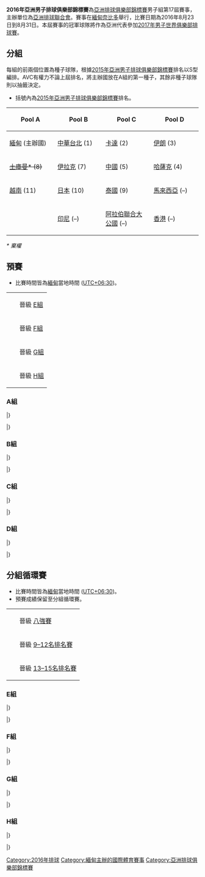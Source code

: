 {{copyedit|time=2016-08-27T17:03:13+00:00}}
{{unreferenced|time=2016-08-27T17:03:13+00:00}}
{{Infobox FIVB tournament
| competition     = 亞洲男子排球俱樂部錦標賽
| continent       = 亞洲
| gender          = 
| year            = 2016
| logo            = 
| size            = 
| caption         = 
| host            = {{flag|MYA}}[[奈比多|奈比多]]
| dates           = 23–31 August
| teams           = 14
| venues          = 1
| cities          = 1
| champions_other = 
| title_number    = 1
| mvp             = 
| website         = [http://asianvolleyball.net/smm-2016-yangon-aerodrome-asian-mens-club-volleyball-championship/#Menscup-results/ AVC]
| last            = 2015年亞洲男子排球俱樂部錦標賽
| next            = 2017年亞洲男子排球俱樂部錦標賽
}}

'''2016年亞洲男子排球俱樂部錦標賽'''為[[亞洲排球俱樂部錦標賽|亞洲排球俱樂部錦標賽]]男子組第17屆賽事，主辦單位為[[亞洲排球聯合會|亞洲排球聯合會]]。賽事在[[緬甸|緬甸]][[奈比多|奈比多]]舉行，比賽日期為2016年8月23日到8月31日。本屆賽事的冠軍球隊將作為亞洲代表參加[[2017年男子世界俱樂部排球賽|2017年男子世界俱樂部排球賽]]。

==分組==
每組的前兩個位置為種子球隊，根據[[2015年亞洲男子排球俱樂部錦標賽|2015年亞洲男子排球俱樂部錦標賽]]排名以S型編排。AVC有權力不論上屆排名，將主辦國放在A組的第一種子，其餘非種子球隊則以抽籤決定。

*括號內為[[2015年亞洲男子排球俱樂部錦標賽|2015年亞洲男子排球俱樂部錦標賽]]排名。

{| class="wikitable" width=960
|-
!width=25%|Pool A
!width=25%|Pool B
!width=25%|Pool C
!width=25%|Pool D
|-
|{{flagicon|MYA}} [[緬甸|緬甸]] (主辦國)
|{{flagicon|TPE}} [[中華台北|中華台北]] (1)
|{{flagicon|QAT}} [[卡達|卡達]] (2)
|{{flagicon|IRI}} [[伊朗|伊朗]] (3)
|-
|<s>{{flagicon|TKM}} [[土庫曼|土庫曼]]<s>* (8)
|{{flagicon|IRQ}} [[伊拉克|伊拉克]] (7)
|{{flagicon|CHN}} [[中國|中國]] (5)
|{{flagicon|KAZ}} [[哈薩克|哈薩克]] (4)
|-
|{{flagicon|VIE}} [[越南|越南]] (11)
|{{flagicon|JPN}} [[日本|日本]] (10)
|{{flagicon|THA}} [[泰國|泰國]] (9)
|{{flagicon|MAS}} [[馬來西亞|馬來西亞]] (–)
|-
|
|{{flagicon|INA}} [[印尼|印尼]] (–)
|{{flagicon|UAE}} [[阿拉伯聯合大公國|阿拉伯聯合大公國]] (–)
|{{flagicon|HKG}} [[香港|香港]] (–)
|}

''* 棄權''

==預賽==
*比賽時間皆為[[緬甸|緬甸]]當地時間 ([[UTC+06:30|UTC+06:30]])。

{| class="wikitable" style="text-align: left;"
|-
|width=10px bgcolor=#ccffcc| ||晉級 [[#E組|E組]]
|-
|width=10px bgcolor=#dfefff| ||晉級 [[#F組|F組]]
|-
|width=10px bgcolor=#ffffcc| ||晉級 [[#G組|G組]]
|-
|width=10px bgcolor=#ffcccc| ||晉級 [[#H組|H組]]
|}

===A組===
{{Vb cl3 header}}
{{Vb cl7 team |p=1 |nat=MYA |t=[[Myanmar|Myanmar]] |mw=2 |mw2=0 |ml=0 |ml2=0 |sw=6 |sl=0 |spw=150 |spl=58 |bc=#ccffcc}}
{{Vb cl7 team |p=2 |nat=VIE |t=[[Maseco_Tphcm|Maseco Tphcm]] |mw=1 |mw2=0 |ml=1 |ml2=0 |sw=3 |sl=3 |spw=133 |spl=75 |bc=#ccffcc}}
{{Vb cl7 team |p=3 |nat=TKM |t=[[Nebitchi|Nebitchi]] |mw=0 |mw2=0 |ml=2 |ml2=0 |sw=0 |sl=6 |spw=0 |spl=150 |bc=#ffffcc}}
|}

{{Vb res start 5}}
{{Vb res 5|23 Aug|11:30|[[Maseco_Tphcm|Maseco Tphcm]] {{flagicon|VIE}}|0–3|{{flagicon|MYA}} '''[[Myanmar|Myanmar]]'''|17–25|20–25|21–25|||58–75|
[https://web.archive.org/web/20160921081836/https://1086892948.rsc.cdn77.org/wp-content/uploads/2016/07/Bulletin_No2.pdf P2]}}
{{Vb res 5|24 Aug||[[Nebitchi|Nebitchi]] {{flagicon|TKM}}|0–3|{{flagicon|VIE}} '''[[Maseco_Tphcm|Maseco Tphcm]]'''|0–25|0–25|0–25|||0–75|
}}
{{Vb res 5|25 Aug||'''[[Myanmar|Myanmar]]''' {{flagicon|MYA}}|3–0|{{flagicon|TKM}} [[Nebitchi|Nebitchi]]|25–0|25–0|25–0|||75–0|
}}
|}

===B組===
{{Vb cl3 header}}
{{Vb cl7 team |p=1 |nat=TPE |t=[[台灣電力公司|台灣電力]] |mw=2 |mw2=1 |ml=0 |ml2=0 |sw=9 |sl=3 |spw=282 |spl=240 |bc=#dfefff}}
{{Vb cl7 team |p=2 |nat=JPN |t=[[Toyoda_Gosei_Trefuerza|Toyoda Gosei Trefuerza]] |mw=1 |mw2=1 |ml=0 |ml2=1 |sw=8 |sl=5 |spw=298 |spl=270 |bc=#dfefff}}
{{Vb cl7 team |p=3 |nat=INA |t=[[Polri_Samator|Polri Samator]] |mw=1 |mw2=0 |ml=2 |ml2=0 |sw=4 |sl=7 |spw=233 |spl=260 |bc=#ffcccc}}
{{Vb cl7 team |p=4 |nat=IRQ |t=[[Gas_Aljanoob|Gas Aljanoob]] |mw=0 |mw2=0 |ml=2 |ml2=1 |sw=3 |sl=9 |spw=241 |spl=284 |bc=#ffcccc}}
|}

{{Vb res start 5}}
{{Vb res 5|23 Aug|11:30|[[Polri_Samator|Polri Samator]] {{flagicon|INA}}|1–3|{{flagicon|TPE}} '''[[台灣電力公司|台灣電力]]'''|11–25|25–23|15–25|21–25||72–98|[https://web.archive.org/web/20160921081836/https://1086892948.rsc.cdn77.org/wp-content/uploads/2016/07/Bulletin_No2.pdf P2]}}
{{Vb res 5|23 Aug|14:00|'''[[Toyoda_Gosei_Trefuerza|Toyoda Gosei Trefuerza]]''' {{flagicon|JPN}}|3–2|{{flagicon|IRQ}} [[Gas_Aljanoob|Gas Aljanoob]]|25–14|23–25|25–13|27–29|15–13|115–94|[https://web.archive.org/web/20160921081836/https://1086892948.rsc.cdn77.org/wp-content/uploads/2016/07/Bulletin_No2.pdf P2]}}
{{Vb res 5|24 Aug|11:30|'''[[台灣電力公司|台灣電力]]''' {{flagicon|TPE}}|3–0|{{flagicon|IRQ}} [[Gas_Aljanoob|Gas Aljanoob]]|25–18|25–22|25–22|||75–62|
[https://web.archive.org/web/20160921081906/https://1086892948.rsc.cdn77.org/wp-content/uploads/2016/07/Bulletin_No3.pdf P2]}}
{{Vb res 5|24 Aug|11:30|[[Polri_Samator|Polri Samator]] {{flagicon|INA}}|0–3|{{flagicon|JPN}} '''[[Toyoda_Gosei_Trefuerza|Toyoda Gosei Trefuerza]]'''|25–27|23–25|19–25|||67–77|[https://web.archive.org/web/20160921081906/https://1086892948.rsc.cdn77.org/wp-content/uploads/2016/07/Bulletin_No3.pdf P2]}}
{{Vb res 5|25 Aug|11:30|[[Toyoda_Gosei_Trefuerza|Toyoda Gosei Trefuerza]] {{flagicon|JPN}}|2–3|{{flagicon|TPE}} '''[[台灣電力公司|台灣電力]]'''|22–25|23–25|25–23|25–21|11–15|106–109|
[https://web.archive.org/web/20160921081851/https://1086892948.rsc.cdn77.org/wp-content/uploads/2016/07/Bulletin_No4.pdf P2]}}
{{Vb res 5|25 Aug|14:00|[[Gas_Aljanoob|Gas Aljanoob]] {{flagicon|IRQ}}|1–3|{{flagicon|INA}} '''[[Polri_Samator|Polri Samator]]'''|23–25|20–25|25–19|17–25||85–94|[https://web.archive.org/web/20160921081851/https://1086892948.rsc.cdn77.org/wp-content/uploads/2016/07/Bulletin_No4.pdf P2]}}
|}

===C組===
{{Vb cl3 header}}
{{Vb cl7 team |p=1 |nat=QAT |t=[[Al-Arabi_Sports_Club|Al-Arabi Sports Club]] |mw=3 |mw2=0 |ml=0 |ml2=0 |sw=9 |sl=1 |spw=244 |spl=163 |bc=#ccffcc}}
{{Vb cl7 team |p=2 |nat=CHN |t=[[上海金色年華|上海金色年華]] |mw=2 |mw2=0 |ml=1 |ml2=0 |sw=7 |sl=3 |spw=231 |spl=198 |bc=#ccffcc}}
{{Vb cl7 team |p=3 |nat=THA |t=[[Wing_46_Phitsanulok|Wing 46 Phitsanulok]] |mw=1 |mw2=0 |ml=2 |ml2=0 |sw=3 |sl=6 |spw=159 |spl=204 |bc=#ffffcc}}
{{Vb cl7 team |p=4 |nat=UAE |t=[[Al_Jazira_Club|Al Jazira Club]] |mw=0 |mw2=0 |ml=3 |ml2=0 |sw=0 |sl=9 |spw=156 |spl=225 |bc=#ffffcc}}
|}

{{Vb res start 5}}
{{Vb res 5|23 Aug|14:00|'''[[Al-Arabi_Sports_Club|Al-Arabi Sports Club]]''' {{flagicon|QAT}}|3–0|{{flagicon|THA}} [[Wing_46_Phitsanulok|Wing 46 Phitsanulok]]|25–10|25–10|25–12|||75–32|[https://web.archive.org/web/20160921081836/https://1086892948.rsc.cdn77.org/wp-content/uploads/2016/07/Bulletin_No2.pdf P2]}}
{{Vb res 5|23 Aug|16:00|[[Al_Jazira_Club|Al Jazira Club]] {{flagicon|UAE}}|0–3|{{flagicon|CHN}} '''[[上海金色年華|上海金色年華]]'''|17–25|19–25|16–25|||52–75|[https://web.archive.org/web/20160921081836/https://1086892948.rsc.cdn77.org/wp-content/uploads/2016/07/Bulletin_No2.pdf P2]}}
{{Vb res 5|24 Aug|14:00|'''[[上海金色年華|上海金色年華]]''' {{flagicon|CHN}}|3–0|{{flagicon|THA}} [[Wing_46_Phitsanulok|Wing 46 Phitsanulok]]|25–20|25–14|25–18|||75–52|[https://web.archive.org/web/20160921081906/https://1086892948.rsc.cdn77.org/wp-content/uploads/2016/07/Bulletin_No3.pdf P2]}}
{{Vb res 5|24 Aug|16:30|[[Al_Jazira_Club|Al Jazira Club]] {{flagicon|UAE}}|0–3|{{flagicon|QAT}} '''[[Al-Arabi_Sports_Club|Al-Arabi Sports Club]]'''|17–25|18–25|15–25|||50–75|[https://web.archive.org/web/20160921081906/https://1086892948.rsc.cdn77.org/wp-content/uploads/2016/07/Bulletin_No3.pdf P2]}}
{{Vb res 5|25 Aug|14:00|'''[[Wing_46_Phitsanulok|Wing 46 Phitsanulok]] {{flagicon|THA}}'''|3–0|{{flagicon|UAE}} [[Al_Jazira_Club|Al Jazira Club]]|25–19|25–22|25–13|||75–54|[https://web.archive.org/web/20160921081851/https://1086892948.rsc.cdn77.org/wp-content/uploads/2016/07/Bulletin_No4.pdf P2]}}
{{Vb res 5|25 Aug|16:30|'''[[Al-Arabi_Sports_Club|Al-Arabi Sports Club]]''' {{flagicon|QAT}}|3–1|{{flagicon|CHN}} [[上海金色年華|上海金色年華]]|19–25|25–21|25–14|25–21||94–81|[https://web.archive.org/web/20160921081851/https://1086892948.rsc.cdn77.org/wp-content/uploads/2016/07/Bulletin_No4.pdf P2]}}
|}

===D組===
{{Vb cl3 header}}
{{Vb cl7 team |p=1 |nat=IRI |t=[[Bank_Sarmayeh|Bank Sarmayeh]] |mw=3 |mw2=0 |ml=0 |ml2=0 |sw=9 |sl=1 |spw=245 |spl=171 |bc=#dfefff}}
{{Vb cl7 team |p=2 |nat=KAZ |t=[[Altay_VC|Altay VC]] |mw=2 |mw2=0 |ml=1 |ml2=0 |sw=7 |sl=3 |spw=235 |spl=173 |bc=#dfefff}}
{{Vb cl7 team |p=3 |nat=MAS |t=[[Malaysia|Malaysia]] |mw=1 |mw2=0 |ml=2 |ml2=0 |sw=3 |sl=7 |spw=181 |spl=224 |bc=#ffcccc}}
{{Vb cl7 team |p=4 |nat=HKG |t=[[Hong_Kong|Hong Kong]] |mw=0 |mw2=0 |ml=3 |ml2=0 |sw=1 |sl=9 |spw=151 |spl=244 |bc=#ffcccc}}
|}

{{Vb res start 5}}
{{Vb res 5|23 Aug|16:00|'''[[Malaysia|Malaysia]]''' {{flagicon|MAS}}|3–1|{{flagicon|HKG}} [[Hong_Kong|Hong Kong]]|25–15|19–25|25–17|25–17||94–74|[https://web.archive.org/web/20160921081836/https://1086892948.rsc.cdn77.org/wp-content/uploads/2016/07/Bulletin_No2.pdf P2]}}
{{Vb res 5|23 Aug|18:30|'''[[Bank_Sarmayeh|Bank Sarmayeh]]''' {{flagicon|IRI}}|3–1|{{flagicon|KAZ}} [[Altay_VC|Altay VC]]|25–18|20–25|25–20|25–22||95–85|[https://web.archive.org/web/20160921081836/https://1086892948.rsc.cdn77.org/wp-content/uploads/2016/07/Bulletin_No2.pdf P2]}}
{{Vb res 5|24 Aug|16:30|[[Hong_Kong|Hong Kong]] {{flagicon|HKG}}|0–3|{{flagicon|KAZ}} '''[[Altay_VC|Altay VC]]'''|15–25|12–25|14–25|||41–75|
[https://web.archive.org/web/20160921081906/https://1086892948.rsc.cdn77.org/wp-content/uploads/2016/07/Bulletin_No3.pdf P2]}}
{{Vb res 5|24 Aug|18:30|[[Malaysia|Malaysia]] {{flagicon|MAS}}|0–3|{{flagicon|IRI}} '''[[Bank_Sarmayeh|Bank Sarmayeh]]'''|22–25|18–25|10–25|||50–75|
[https://web.archive.org/web/20160921081906/https://1086892948.rsc.cdn77.org/wp-content/uploads/2016/07/Bulletin_No3.pdf P2]}}
{{Vb res 5|25 Aug|16:30|'''[[Bank_Sarmayeh|Bank Sarmayeh]]''' {{flagicon|IRI}}|3–0|{{flagicon|HKG}} [[Hong_Kong|Hong Kong]]|25–6|25–19|25–11|||75–36|
[https://web.archive.org/web/20160921081851/https://1086892948.rsc.cdn77.org/wp-content/uploads/2016/07/Bulletin_No4.pdf P2]}}
{{Vb res 5|25 Aug|18:30|'''[[Altay_VC|Altay VC]]''' {{flagicon|KAZ}}|3–0|{{flagicon|MAS}} [[Malaysia|Malaysia]]|25–12|25–12|25–13|||75–37|
[https://web.archive.org/web/20160921081851/https://1086892948.rsc.cdn77.org/wp-content/uploads/2016/07/Bulletin_No4.pdf P2]}}
|}

==分組循環賽==
*比賽時間皆為[[緬甸|緬甸]]當地時間 ([[UTC+06:30|UTC+06:30]])。
*預賽成績保留至分組循環賽。

{| class="wikitable" style="text-align: left;"
|-
|width=10px bgcolor=#ccffcc| ||晉級 [[#八強賽|八強賽]]
|-
|width=10px bgcolor=#dfefff| ||晉級 [[#9–12名排名賽|9–12名排名賽]]
|-
|width=10px bgcolor=#ffffcc| ||晉級 [[#13–15名排名賽|13–15名排名賽]]
|}

===E組===
{{Vb cl3 header}}
{{Vb cl7 team |p=1 |nat=QAT |t=[[Al_Arabi_Qatar_(volleyball)|Al Arabi]] |mw=3 |mw2=0 |ml=0 |ml2=0 |sw=9 |sl=1 |spw=244 |spl=199 |bc=#ccffcc}}
{{Vb cl7 team |p=2 |nat=CHN |t=[[上海金色年華|上海金色年華]] |mw=2 |mw2=0 |ml=1 |ml2=0 |sw=7 |sl=4 |spw=254 |spl=233 |bc=#ccffcc}}
{{Vb cl7 team |p=3 |nat=MYA |t=[[Asia_World_Club|Asia World]] |mw=1 |mw2=0 |ml=2 |ml2=0 |sw=4 |sl=6 |spw=214 |spl=231 |bc=#ccffcc}}
{{Vb cl7 team |p=4 |nat=VIE |t=[[Maseco_TpHCM|Maseco TpHCM]] |mw=0 |mw2=0 |ml=3 |ml2=0 |sw=0 |sl=9 |spw=176 |spl=225 |bc=#ccffcc}}
|}

{{Vb res start 5}}
{{Vb res 51|27 Aug|14:10|[[Asia_World_Club|Asia World]] {{flagicon|MYA}}|1–3|{{flagicon|CHN}} [[上海金色年華|上海金色年華]]|19–25|24–26|25–22|14–25||[https://web.archive.org/web/20160923050513/https://1086892948.rsc.cdn77.org/wp-content/uploads/2016/08/Bulletin_No5.pdf P2]}}
{{Vb res 51|27 Aug|19:10|[[Al_Arabi_Qatar_(volleyball)|Al Arabi]] {{flagicon|QAT}}|3–0|{{flagicon|VIE}} [[Maseco_TpHCM|Maseco TpHCM]]|25–22|25–20|25–19|||[https://web.archive.org/web/20160923050513/https://1086892948.rsc.cdn77.org/wp-content/uploads/2016/08/Bulletin_No5.pdf P2]}}
{{Vb res 51|28 Aug|14:10|[[Asia_World_Club|Asia World]] {{flagicon|MYA}}|0–3|{{flagicon|QAT}} [[Al_Arabi_Qatar_(volleyball)|Al Arabi]]|17–25|19–25|21–25|||[https://web.archive.org/web/20160923050532/https://1086892948.rsc.cdn77.org/wp-content/uploads/2016/08/Bulletin_No6.pdf P2]}}
{{Vb res 51|28 Aug|19:10|[[Maseco_TpHCM|Maseco TpHCM]] {{flagicon|VIE}}|0–3|{{flagicon|CHN}} [[上海金色年華|上海金色年華]]|20–25|18–25|19–25|||[https://web.archive.org/web/20160923050532/https://1086892948.rsc.cdn77.org/wp-content/uploads/2016/08/Bulletin_No6.pdf P2]}}
|}

===F組===
{{Vb cl3 header}}
{{Vb cl7 team |p=1 |nat=IRI |t=[[Sarmayeh_Bank_Tehran_VC|Sarmayeh Bank Tehran]] |mw=3 |mw2=0 |ml=0 |ml2=0 |sw=9 |sl=2 |spw=272 |spl=232 |bc=#ccffcc}}
{{Vb cl7 team |p=2 |nat=JPN |t=[[Toyoda_Gosei_Trefuerza|Toyoda Gosei Trefuerza]] |mw=1 |mw2=0 |ml=1 |ml2=1 |sw=6 |sl=6 |spw=263 |spl=268 |bc=#ccffcc}}
{{Vb cl7 team |p=3 |nat=KAZ |t=[[Altay_VC|Altay]] |mw=1 |mw2=0 |ml=2 |ml2=0 |sw=4 |sl=6 |spw=218 |spl=226 |bc=#ccffcc}}
{{Vb cl7 team |p=4 |nat=TPE |t=[[台灣電力公司|台灣電力]] |mw=0 |mw2=1 |ml=2 |ml2=0 |sw=3 |sl=8 |spw=230 |spl=257 |bc=#ccffcc}}
|}

{{Vb res start 5}}
{{Vb res 51|27 Aug|11:30|[[台灣電力公司|台灣電力]] {{flagicon|TPE}}|0–3|{{flagicon|KAZ}} [[Altay_VC|Altay]]|21–25|17–25|18–25|||[https://web.archive.org/web/20160923050513/https://1086892948.rsc.cdn77.org/wp-content/uploads/2016/08/Bulletin_No5.pdf P2]}}
{{Vb res 51|27 Aug|16:40|[[Sarmayeh_Bank_Tehran_VC|Sarmayeh Bank Tehran]] {{flagicon|IRI}}|3–1|{{flagicon|JPN}} [[Toyoda_Gosei_Trefuerza|Toyoda Gosei Trefuerza]]|28–26|25–18|23–25|25–13||[https://web.archive.org/web/20160923050513/https://1086892948.rsc.cdn77.org/wp-content/uploads/2016/08/Bulletin_No5.pdf P2]}}
{{Vb res 51|28 Aug|11:30|[[Toyoda_Gosei_Trefuerza|Toyoda Gosei Trefuerza]] {{flagicon|JPN}}|3–0|{{flagicon|KAZ}} [[Altay_VC|Altay]]|25–20|25–18|25–20|||[https://web.archive.org/web/20160923050532/https://1086892948.rsc.cdn77.org/wp-content/uploads/2016/08/Bulletin_No6.pdf P2]}}
{{Vb res 51|28 Aug|16:40|[[台灣電力公司|台灣電力]] {{flagicon|TPE}}|0–3|{{flagicon|IRI}} [[Sarmayeh_Bank_Tehran_VC|Sarmayeh Bank Tehran]]|21–25|24–26|20–25|||[https://web.archive.org/web/20160923050532/https://1086892948.rsc.cdn77.org/wp-content/uploads/2016/08/Bulletin_No6.pdf P2]}}
|}

===G組===
{{Vb cl3 header}}
{{Vb cl7 team |p=1 |nat=THA |t=[[Wing_46_Phitsanulok|Wing 46 Phitsanulok]] |mw=2 |mw2=0 |ml=0 |ml2=0 |sw=6 |sl=0 |spw=150 |spl=54 |bc=#dfefff}}
{{Vb cl7 team |p=2 |nat=UAE |t=[[Al_Jazira_Club|Al Jazira Club]] |mw=1 |mw2=0 |ml=1 |ml2=0 |sw=3 |sl=3 |spw=129 |spl=75 |bc=#dfefff}}
{{Vb cl7 team |p=3 |nat=TKM |t=[[Nebitchi|Nebitchi]] |mw=0 |mw2=0 |ml=2 |ml2=0 |sw=0 |sl=6 |spw=0 |spl=150 |bc=#ffffcc}}
|}

{{Vb res start 5}}
{{Vb res 5|27 Aug|11:30|[[Nebitchi|Nebitchi]] {{flagicon|TKM}}|0–3|{{flagicon|UAE}} '''[[Al_Jazira_Club|Al Jazira Club]]'''|0–25|0–25|0–25|||0–75|
}}
{{Vb res 5|28 Aug|11:30|[[Nebitchi|Nebitchi]] {{flagicon|TKM}}|0–3|{{flagicon|THA}} '''[[Wing_46_Phitsanulok|Wing 46 Phitsanulok]]'''|0–25|0–25|0–25|||0–75|
}}
|}

===H組===
{{Vb cl3 header}}
{{Vb cl7 team |p=1 |nat=INA |t=[[Polri_Samator|Polri Samator]] |mw=2 |mw2=0 |ml=0 |ml2=0 |sw=6 |sl=1 |spw=169 |spl=132 |bc=#dfefff}}
{{Vb cl7 team |p=2 |nat=IRQ |t=[[Gas_Aljanoob|Gas Aljanoob]] |mw=1 |mw2=0 |ml=1 |ml2=0 |sw=4 |sl=4 |spw=191 |spl=184 |bc=#dfefff}}
{{Vb cl7 team |p=3 |nat=MAS |t=[[Malaysia|Malaysia]] |mw=1 |mw2=0 |ml=1 |ml2=0 |sw=4 |sl=4 |spw=184 |spl=180 |bc=#ffffcc}}
{{Vb cl7 team |p=4 |nat=HKG |t=[[Hong_Kong|Hong Kong]] |mw=0 |mw2=0 |ml=2 |ml2=0 |sw=0 |sl=6 |spw=121 |spl=169 |bc=#ffffcc}}
|}

{{Vb res start 5}}
{{Vb res 5|27 Aug|14:00|'''[[Polri_Samator|Polri Samator]]''' {{flagicon|INA}}|3–0|{{flagicon|HKG}} [[Hong_Kong|Hong Kong]]|25–14|25–20|25–13|||75–47|
[https://1086892948.rsc.cdn77.org/wp-content/uploads/2016/08/Bulletin_No5.pdf P2]}}
{{Vb res 5|27 Aug|16:30|[[Malaysia|Malaysia]] {{flagicon|MAS}}|1–3|{{flagicon|IRQ}} '''[[Gas_Aljanoob|Gas Aljanoob]]'''|32–30|18–25|16–25|24–26||90–106|
[https://1086892948.rsc.cdn77.org/wp-content/uploads/2016/08/Bulletin_No5.pdf P2]}}
{{Vb res 5|28 Aug|14:00|[[Gas_Aljanoob|Gas Aljanoob]] {{flagicon|IRQ}}||{{flagicon|HKG}} [[Hong_Kong|Hong Kong]]|||||||
[https://1086892948.rsc.cdn77.org/wp-content/uploads/2016/07/Bulletin_No6.pdf P2]{{dead link|date=2017年11月 |bot=InternetArchiveBot |fix-attempted=yes }}}}
{{Vb res 5|28 Aug|16:30|[[Polri_Samator|Polri Samator]] {{flagicon|INA}}||{{flagicon|MAS}} [[Malaysia|Malaysia]]|||||||
[https://1086892948.rsc.cdn77.org/wp-content/uploads/2016/07/Bulletin_No6.pdf P2]{{dead link|date=2017年11月 |bot=InternetArchiveBot |fix-attempted=yes }}}}
|}



{{亞洲排球俱樂部錦標賽}}
[[Category:2016年排球|Category:2016年排球]]
[[Category:緬甸主辦的國際體育賽事|Category:緬甸主辦的國際體育賽事]]
[[Category:亞洲排球俱樂部錦標賽|Category:亞洲排球俱樂部錦標賽]]